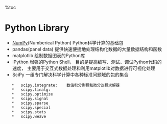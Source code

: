 %toc

= Python Library =
*   [[NumPy]](Numberical Python)    Python科学计算的基础包
*   pandas(panel data)      提供快速便捷地处理结构化数据的大量数据结构和函数
*   matplotlib      绘制数据图表的Python库
*   IPython         增强的Python Shell， 目的是提高编写、测试、调试Python代码的速度， 主要用于交互式数据处理和利用matplotlib对数据进行可视化处理
*   SciPy           一组专门解决科学计算中各种标准问题域的包的集合
    *   scipy.integrate:    数值积分例程和微分议程求解器
    *   scipy.linalg:    
    *   scipy.optimize
    *   scipy.signal
    *   scipy.sparse
    *   scipy.special
    *   scipy.stats
    *   scipy.weave
